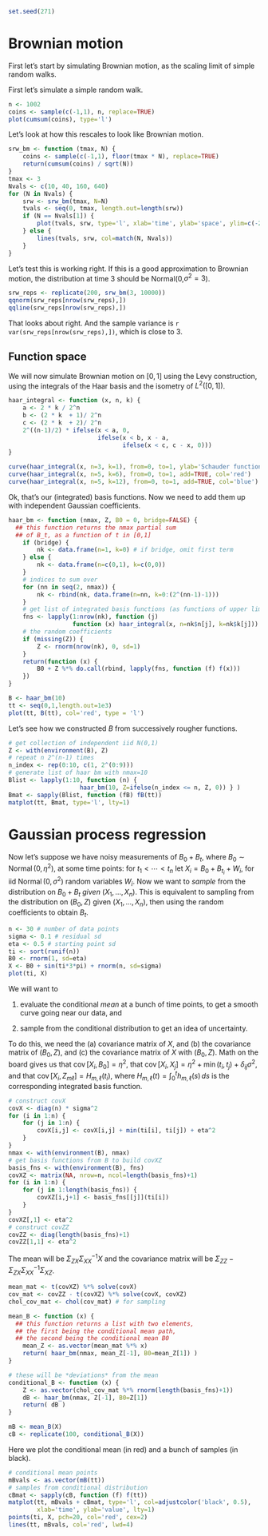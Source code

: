 ```{r setup}
set.seed(271)
```

# Brownian motion

First let's start by simulating Brownian motion,
as the scaling limit of simple random walks.

First let's simulate a simple random walk.
```{r sim_srw}
n <- 1002
coins <- sample(c(-1,1), n, replace=TRUE)
plot(cumsum(coins), type='l')
```

Let's look at how this rescales to look like Brownian motion.
```{r bm_sim}
srw_bm <- function (tmax, N) {
    coins <- sample(c(-1,1), floor(tmax * N), replace=TRUE)
    return(cumsum(coins) / sqrt(N))
}
tmax <- 3
Nvals <- c(10, 40, 160, 640)
for (N in Nvals) {
    srw <- srw_bm(tmax, N=N)
    tvals <- seq(0, tmax, length.out=length(srw))
    if (N == Nvals[1]) {
        plot(tvals, srw, type='l', xlab='time', ylab='space', ylim=c(-2*sqrt(3),2*sqrt(3)))
    } else {
        lines(tvals, srw, col=match(N, Nvals))
    }
}
```

Let's test this is working right.
If this is a good approximation to Brownian motion,
the distribution at time 3 should be Normal(0,$\sigma^2=3$).
```{r test_srw}
srw_reps <- replicate(200, srw_bm(3, 10000))
qqnorm(srw_reps[nrow(srw_reps),])
qqline(srw_reps[nrow(srw_reps),])
```

That looks about right. And the sample variance is `r var(srw_reps[nrow(srw_reps),])`,
which is close to 3.


## Function space

We will now simulate Brownian motion on $[0,1]$ using the Levy construction,
using the integrals of the Haar basis and the isometry of $L^2([0,1])$.
```{r haar_basis}
haar_integral <- function (x, n, k) {
    a <- 2 * k / 2^n
    b <- (2 * k  + 1)/ 2^n
    c <- (2 * k  + 2)/ 2^n
    2^((n-1)/2) * ifelse(x < a, 0,
                         ifelse(x < b, x - a,
                                ifelse(x < c, c - x, 0)))
}

curve(haar_integral(x, n=3, k=1), from=0, to=1, ylab='Schauder function value')
curve(haar_integral(x, n=5, k=6), from=0, to=1, add=TRUE, col='red')
curve(haar_integral(x, n=5, k=12), from=0, to=1, add=TRUE, col='blue')
```

Ok, that's our (integrated) basis functions.
Now we need to add them up with independent Gaussian coefficients.
```{r haar_bm}
haar_bm <- function (nmax, Z, B0 = 0, bridge=FALSE) {
  ## this function returns the nmax partial sum
  ## of B_t, as a function of t in [0,1]
    if (bridge) {
        nk <- data.frame(n=1, k=0) # if bridge, omit first term
    } else {
        nk <- data.frame(n=c(0,1), k=c(0,0))
    }
    # indices to sum over
    for (nn in seq(2, nmax)) {
        nk <- rbind(nk, data.frame(n=nn, k=0:(2^(nn-1)-1)))
    }
    # get list of integrated basis functions (as functions of upper limit of integration)
    fns <- lapply(1:nrow(nk), function (j)
                  function (x) haar_integral(x, n=nk$n[j], k=nk$k[j]))
    # the random coefficients
    if (missing(Z)) {
        Z <- rnorm(nrow(nk), 0, sd=1)
    }
    return(function (x) {
        B0 + Z %*% do.call(rbind, lapply(fns, function (f) f(x)))
    })
}

B <- haar_bm(10)
tt <- seq(0,1,length.out=1e3)
plot(tt, B(tt), col='red', type = 'l')
```

Let's see how we constructed $B$ from successively rougher functions.
```{r dissect_B}
# get collection of independent iid N(0,1)
Z <- with(environment(B), Z)
# repeat n 2^(n-1) times
n_index <- rep(0:10, c(1, 2^(0:9)))
# generate list of haar bm with nmax=10
Blist <- lapply(1:10, function (n) {
                    haar_bm(10, Z=ifelse(n_index <= n, Z, 0)) } )
Bmat <- sapply(Blist, function (fB) fB(tt))
matplot(tt, Bmat, type='l', lty=1)
```

# Gaussian process regression

Now let's suppose we have noisy measurements of $B_0 + B_t$, where $B_0 \sim \operatorname{Normal}(0, \eta^2)$, at some time points:
for $t_1 < \cdots < t_n$ let
$X_i = B_0 + B_{t_i} + W_i$, for iid $\operatorname{Normal}(0, \sigma^2)$ random variables $W_i$.
Now we want to *sample* from the distribution on $B_0 + B_t$ *given* $(X_1, \ldots, X_n)$.
This is equivalent to sampling from the distribution on $(B_0,Z)$ given $(X_1, \ldots, X_n)$,
then using the random coefficients to obtain $B_t$.  
```{r sample_t}
n <- 30 # number of data points
sigma <- 0.1 # residual sd
eta <- 0.5 # starting point sd
ti <- sort(runif(n))
B0 <- rnorm(1, sd=eta)
X <- B0 + sin(ti*3*pi) + rnorm(n, sd=sigma)
plot(ti, X)
```

We will want to

1. evaluate the conditional *mean* at a bunch of time points,
   to get a smooth curve going near our data, and

2. sample from the conditional distribution to get an idea of uncertainty.

To do this, we need the (a) covariance matrix of $X$,
and (b) the covariance matrix of $(B_0, Z)$,
and (c) the covariance matrix of $X$ with $(B_0, Z)$.
Math on the board gives us that
$\operatorname{cov}[X_i, B_0] = \eta^2$, that
$\operatorname{cov}[X_i, X_j] = \eta^2 + \min(t_i, t_j) + \delta_{ij} \sigma^2$,
and that
$\operatorname{cov}[X_i, Z_{m\ell}] = H_{m,\ell}(t_i)$,
where $H_{m,\ell}(t) = \int_0^t h_{m,\ell}(s)\,ds$ is the corresponding integrated basis function.
```{r conditional}
# construct covX
covX <- diag(n) * sigma^2 
for (i in 1:n) {
    for (j in 1:n) {
        covX[i,j] <- covX[i,j] + min(ti[i], ti[j]) + eta^2
    }
}
nmax <- with(environment(B), nmax)
# get basis functions from B to build covXZ
basis_fns <- with(environment(B), fns)
covXZ <- matrix(NA, nrow=n, ncol=length(basis_fns)+1) 
for (i in 1:n) {
    for (j in 1:length(basis_fns)) {
        covXZ[i,j+1] <- basis_fns[[j]](ti[i])
    }
}
covXZ[,1] <- eta^2
# construct covZZ
covZZ <- diag(length(basis_fns)+1)
covZZ[1,1] <- eta^2
```
The mean will be $\Sigma_{ZX} \Sigma_{XX}^{-1} X$
and the covariance matrix will be
$\Sigma_{ZZ} - \Sigma_{ZX} \Sigma_{XX}^{-1} \Sigma_{XZ}$.
```{r mats}
mean_mat <- t(covXZ) %*% solve(covX)
cov_mat <- covZZ - t(covXZ) %*% solve(covX, covXZ)
chol_cov_mat <- chol(cov_mat) # for sampling

mean_B <- function (x) {
  ## this function returns a list with two elements,
  ## the first being the conditional mean path,
  ## the second being the conditional mean B0
    mean_Z <- as.vector(mean_mat %*% x)
    return( haar_bm(nmax, mean_Z[-1], B0=mean_Z[1]) )
}

# these will be *deviations* from the mean
conditional_B <- function (x) {
    Z <- as.vector(chol_cov_mat %*% rnorm(length(basis_fns)+1))
    dB <- haar_bm(nmax, Z[-1], B0=Z[1])
    return( dB )
}

mB <- mean_B(X)
cB <- replicate(100, conditional_B(X))
```

Here we plot the conditional mean (in red) and a bunch of samples (in black).

```{r plot_smooth, fig.width=10}
# conditional mean points
mBvals <- as.vector(mB(tt))
# samples from conditional distribution
cBmat <- sapply(cB, function (f) f(tt))
matplot(tt, mBvals + cBmat, type='l', col=adjustcolor('black', 0.5), 
        xlab='time', ylab='value', lty=1)
points(ti, X, pch=20, col='red', cex=2)
lines(tt, mBvals, col='red', lwd=4)
```

